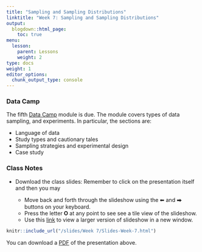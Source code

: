 ```yaml
---
title: "Sampling and Sampling Distributions"
linktitle: "Week 7: Sampling and Sampling Distributions"
output:
  blogdown::html_page:
    toc: true
menu:
  lesson:
    parent: Lessons
    weight: 2
type: docs
weight: 1
editor_options: 
  chunk_output_type: console
---
```


### Data Camp
The fifth [Data Camp](https://www.datacamp.com/){target="_blank"} module is due. The module covers types of data sampling, and experiments. In particular, the sections are:

- Language of data
- Study types and cautionary tales 
- Sampling strategies and experimental design
- Case study

### Class Notes

- Download the class slides: Remember to click on the presentation itself and then you may

  + Move back and forth through the slideshow using the ⬅ and ⮕ buttons on your keyboard.
  + Press the letter **O** at any point to see see a tile view of the slideshow.
  + Use this [link](/slides/Week 7/Slides-Week-7.html){target="_blank"} to view a larger version of slideshow in a new window.
        
```r
knitr::include_url("/slides/Week 7/Slides-Week-7.html")
```

You can download a [PDF](/slides/Week 7/Slides-Week-7.pdf){target="_blank"} of the presentation above. 
<!--
### R Walkthrough: NFL Ticket Prices

1. Download the data sets^[You will have to unzip this file. If you are unfamilair with this process, please check the [Unzipping files](/resource/unzipping/) section under Resources for assistance.] and codebooks needed for this walkthrough. Put them wherever you want BUT please remember where they are.

- [Week 6 Walkthrough Data Set](/slides/Week 6/2014-average-ticket-price.csv){target="_blank"}

2. Click on the presentation itself and then you may

- Move back and forth through the slideshow using the ⬅ and ⮕ buttons on your keyboard.
- Press the letter **O** at any point to see see a tile view of the slideshow.
- Use this [link](/slides/Week 6/Slides-Week-6.html){target="_blank"} to view a larger version of slideshow in a new window.

```r
knitr::include_url("/slides/Week 6/Slides-Week-6R.html")
```

You can download a [PDF](/slides/Week 6/Slides-Week-6R.pdf){target="_blank"} of the presentation above. 
-->